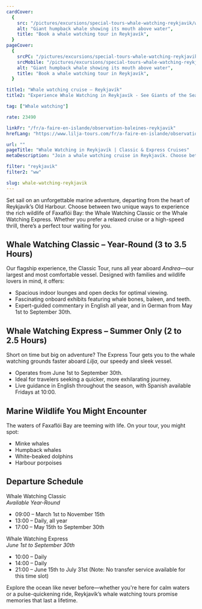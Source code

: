 ```yaml
---
cardCover:
  {
    src: "/pictures/excursions/special-tours-whale-watching-reykjavik/whale-watching-reykjavik-card.webp",
    alt: "Giant humpback whale showing its mouth above water",
    title: "Book a whale watching tour in Reykjavík",
  }
pageCover:
  {
    srcPC: "/pictures/excursions/special-tours-whale-watching-reykjavik/whale-watching-reykjavik-header-pc.webp",
    srcMobile: "/pictures/excursions/special-tours-whale-watching-reykjavik/whale-watching-reykjavik-header-mobile.webp",
    alt: "Giant humpback whale showing its mouth above water",
    title: "Book a whale watching tour in Reykjavík",
  }

title1: "Whale watching cruise – Reykjavík"
title2: "Experience Whale Watching in Reykjavík - See Giants of the Sea"

tag: ["Whale watching"]

rate: 23490

linkFr: "/fr/a-faire-en-islande/observation-baleines-reykjavik"
hrefLang: "https://www.lilja-tours.com/fr/a-faire-en-islande/observation-baleines-reykjavik"

url: ""
pageTitle: "Whale Watching in Reykjavík | Classic & Express Cruises"
metaDescription: "Join a whale watching cruise in Reykjavík. Choose between Classic & Express tours to spot minke whales, humpbacks, and dolphins. Book your marine adventure today!"

filter: "reykjavik"
filter2: "ww"

slug: whale-watching-reykjavik
---
```


Set sail on an unforgettable marine adventure, departing from the heart of Reykjavík’s Old Harbour. Choose between two unique ways to experience the rich wildlife of Faxaflói Bay: the Whale Watching Classic or the Whale Watching Express. Whether you prefer a relaxed cruise or a high-speed thrill, there’s a perfect tour waiting for you.

## Whale Watching Classic – Year-Round (3 to 3.5 Hours)

Our flagship experience, the Classic Tour, runs all year aboard _Andrea_—our largest and most comfortable vessel. Designed with families and wildlife lovers in mind, it offers:

- Spacious indoor lounges and open decks for optimal viewing.
- Fascinating onboard exhibits featuring whale bones, baleen, and teeth.
- Expert-guided commentary in English all year, and in German from May 1st to September 30th.

## Whale Watching Express – Summer Only (2 to 2.5 Hours)

Short on time but big on adventure? The Express Tour gets you to the whale watching grounds faster aboard _Lilja_, our speedy and sleek vessel.

- Operates from June 1st to September 30th.
- Ideal for travelers seeking a quicker, more exhilarating journey.
- Live guidance in English throughout the season, with Spanish available Fridays at 10:00.

## Marine Wildlife You Might Encounter

The waters of Faxaflói Bay are teeming with life. On your tour, you might spot:

- Minke whales
- Humpback whales
- White-beaked dolphins
- Harbour porpoises

## Departure Schedule

Whale Watching Classic  
_Available Year-Round_

- 09:00 – March 1st to November 15th
- 13:00 – Daily, all year
- 17:00 – May 15th to September 30th

Whale Watching Express  
_June 1st to September 30th_

- 10:00 – Daily
- 14:00 – Daily
- 21:00 – June 15th to July 31st (Note: No transfer service available for this time slot)

Explore the ocean like never before—whether you're here for calm waters or a pulse-quickening ride, Reykjavík’s whale watching tours promise memories that last a lifetime.

<script
  type="text/javascript"
  src="https://widgets.bokun.io/assets/javascripts/apps/build/BokunWidgetsLoader.js?bookingChannelUUID=97236c68-b945-4a96-8587-660bdc4c45fd"
  async
></script>

<div
  class="bokunWidget"
  data-src="https://widgets.bokun.io/online-sales/97236c68-b945-4a96-8587-660bdc4c45fd/experience-calendar/20499"
></div>
